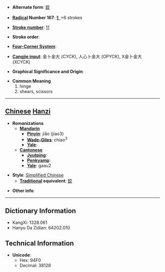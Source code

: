 * '''Alternate form''': [[鉸]]

* '''[[Wiktionary:Chinese radical index| Radical]] Number 167''': [[Wiktionary:Chinese radical index 钅|钅]]+6 strokes

* '''[[Wiktionary:Chinese total strokes index|Stroke number]]''': [[Wiktionary:Chinese total strokes index 11|11]]

* '''Stroke order''': 

* '''[[Wiktionary:Chinese four corner index|Four-Corner System]]''': 

* '''[[Wiktionary:Chinese Cangjie index|Cangjie input]]''': 金卜金大 (CYCK), 人心卜金大 (OPYCK), X金卜金大 (XCYCK)

* '''Graphical Significance and Origin''': 

* '''Common Meaning'''
*#hinge
*# shears, scissors


----

== [[Chinese]] [[Hanzi]] ==

* '''Romanizations'''
** '''[[Mandarin]]'''
*** '''[[Pinyin]]''': jiǎo (jiao3)
*** '''[[Wade-Giles]]''': chiao<sup>3</sup>
*** '''[[Yale]]''': 
** '''[[Cantonese]]'''
*** '''[[Jyutping]]''':
*** '''[[Penkyamp]]''': 
*** '''[[Yale]]''': gaau2

* '''Style''': [[Simplified Chinese]] 
** '''[[Traditional Chinese|Traditional]] equivalent''': [[鉸]]

* '''Other info''': 

----

== Dictionary Information ==

* KangXi: 1328.061
* Hanyu Da Zidian: 64202.010

== Technical Information ==

* '''Unicode''':
** Hex: 94F0
** Decimal: 38128